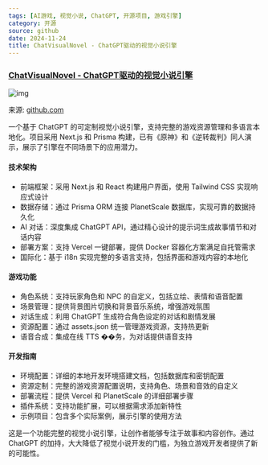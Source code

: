 ```yaml
---
tags: [AI游戏, 视觉小说, ChatGPT, 开源项目, 游戏引擎]
category: 开源
source: github
date: 2024-11-24
title: ChatVisualNovel - ChatGPT驱动的视觉小说引擎
---
```


### [ChatVisualNovel - ChatGPT驱动的视觉小说引擎](https://github.com/prompt-engineering/chat-visual-novel)

![img](https://img.mengpeng.tech/i/2024/12/07/67541ed20ebd3.webp)

来源: [github.com](https://github.com/prompt-engineering/chat-visual-novel)

一个基于 ChatGPT 的可定制视觉小说引擎，支持完整的游戏资源管理和多语言本地化。项目采用 Next.js 和 Prisma 构建，已有《原神》和《逆转裁判》同人演示，展示了引擎在不同场景下的应用潜力。

#### 技术架构
- 前端框架：采用 Next.js 和 React 构建用户界面，使用 Tailwind CSS 实现响应式设计
- 数据存储：通过 Prisma ORM 连接 PlanetScale 数据库，实现可靠的数据持久化
- AI 对话：深度集成 ChatGPT API，通过精心设计的提示词生成故事情节和对话内容
- 部署方案：支持 Vercel 一键部署，提供 Docker 容器化方案满足自托管需求
- 国际化：基于 i18n 实现完整的多语言支持，包括界面和游戏内容的本地化

#### 游戏功能
- 角色系统：支持玩家角色和 NPC 的自定义，包括立绘、表情和语音配置
- 场景管理：提供背景图片切换和背景音乐系统，增强游戏氛围
- 对话生成：利用 ChatGPT 生成符合角色设定的对话和剧情发展
- 资源配置：通过 assets.json 统一管理游戏资源，支持热更新
- 语音合成：集成在线 TTS ��务，为对话提供语音支持

#### 开发指南
- 环境配置：详细的本地开发环境搭建文档，包括数据库和密钥配置
- 资源定制：完整的游戏资源配置说明，支持角色、场景和音效的自定义
- 部署流程：提供 Vercel 和 PlanetScale 的详细部署步骤
- 插件系统：支持功能扩展，可以根据需求添加新特性
- 示例项目：包含多个实际案例，展示引擎的使用方法

这是一个功能完整的视觉小说引擎，让创作者能够专注于故事和内容创作。通过 ChatGPT 的加持，大大降低了视觉小说开发的门槛，为独立游戏开发者提供了新的可能性。 